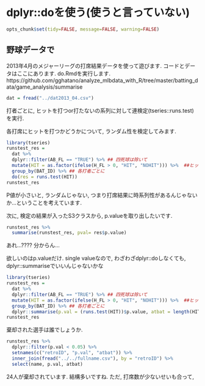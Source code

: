 dplyr::doを使う(使うと言っていない)
========================================================
```r
opts_chunk$set(tidy=FALSE, message=FALSE, warning=FALSE)
```


## 野球データで

2013年4月のメジャーリーグの打席結果データを使って遊びます.
コードとデータはここにあります. do.Rmdを実行します.
https://github.com/gghatano/analyze_mlbdata_with_R/tree/master/batting_data/game_analysis/summarise

```r
dat = fread("../dat2013_04.csv")
```

打者ごとに, ヒットを打つor打たないの系列に対して連検定(tseries::runs.test)を実行. 

各打席にヒットを打つかどうかについて, ランダム性を検定してみます. 

```r
library(tseries)
runstest_res = 
  dat %>% 
  dplyr::filter(AB_FL == "TRUE") %>% ## 四死球は除いて
  mutate(HIT = as.factor(ifelse(H_FL > 0, "HIT", "NOHIT"))) %>%  ##ヒットを打ったかどうか
  group_by(BAT_ID) %>% ## 各打者ごとに
  do(res = runs.test(HIT))
runstest_res
```

P値が小さいと, ランダムじゃない, つまり打席結果に時系列性があるんじゃないか...ということを考えています.

次に, 検定の結果が入ったS3クラスから, p.valueを取り出したいです.
```r
runstest_res %>%
  summarise(runstest_res, pval= res$p.value)
```
あれ...???? 分からん...


欲しいのはp.valueだけ.
single valueなので, わざわざdplyr::doしなくても, 
dplyr::summariseでいいんじゃないかな

```r
library(tseries)
runstest_res = 
  dat %>% 
  dplyr::filter(AB_FL == "TRUE") %>% ## 四死球は除いて
  mutate(HIT = as.factor(ifelse(H_FL > 0, "HIT", "NOHIT"))) %>%  ##ヒットを打ったかどうか
  group_by(BAT_ID) %>% ## 各打者ごとに
  dplyr::summarise(p.val = (runs.test(HIT))$p.value, atbat = length(HIT))
runstest_res
```

棄却された選手は誰でしょうか. 

```r
runstest_res %>% 
  dplyr::filter(p.val < 0.05) %>% 
  setnames(c("retroID", "p.val", "atbat")) %>% 
  inner_join(fread("../../fullname.csv"), by = "retroID") %>% 
  select(name, p.val, atbat)
```

24人が棄却されています. 結構多いですね. 
ただ, 打席数が少ないせいも合って, 
